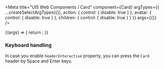 

<Meta
  title="UI5 Web Components / Card"
  component={Card}
  argTypes={{
    ...createSelectArgTypes({}),
    action: { control: { disable: true } },
    avatar: { control: { disable: true } },
    children: { control: { disable: true } }
  }}
  args={{}}
/>

<DocsHeader />

<Canvas>
  <Story name="Default">
    {(args) => {
      return <Card {...args} />;
    }}
  </Story>
</Canvas>

<ArgsTable story="." />
<div style={{fontFamily:'var(--sapFontFamily)', fontSize:'var(--sapFontSize)', color:'var(--sapTextColor)'}}>
<h3>Keyboard handling</h3>
In case you enable <code>headerInteractive</code> property, you can press the <code>Card</code> header by Space and
Enter keys.
</div>